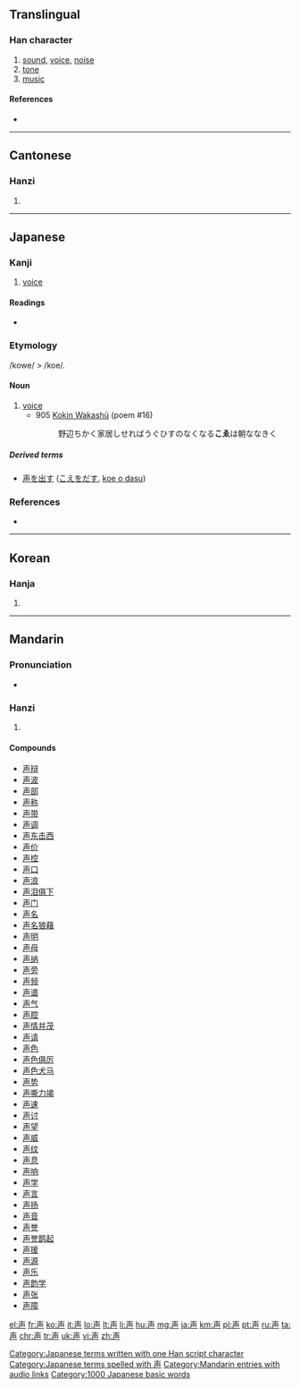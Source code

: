 {{also|聲}}
==Translingual==

===Han character===
{{Han char|rn=33|rad=士|as=04|sn=7|four=|canj=土日竹 (GAH)}}

# [[sound]], [[voice]], [[noise]]
# [[tone]]
# [[music]]

====References====
* {{Han ref|kx=0243.040|dkj=05645|dj=0483.060|hdz=10429.010|uh=58F0|ud=22768}}

----

==Cantonese==

===Hanzi===
{{yue-hanzi|jyut=|y=seng1, sing1|tra=聲}}

# {{defn|lang=yue|sort=士04}}

----

==Japanese==

===Kanji===
{{ja-kanji|grade=2|rs=士04|style=s|kyu=聲}}

# [[voice]]

====Readings====
* {{ja-readings
|goon=[[しょう]] (shō) < [[しやう]] (shau)
|kanon=[[せい]] (sei)
|kun=[[こえ]] (koe) < [[こゑ]] (kowe)}}

===Etymology===
/kowe/ > /koe/.

====Noun====
{{ja-noun|k|hira=こえ|hhira=こゑ|rom=koe}}

# [[voice]]
#* 905 [[w:Kokin Wakashū|Kokin Wakashū]] (poem #16)
#*: 野辺ちかく家居しせればうぐひすのなくなる'''こゑ'''は朝ななきく

=====Derived terms=====
* [[声を出す]] ([[こえをだす]], [[koe o dasu]])

===References===
* {{reference-book
  | last = Kojima
  | first = Noriyuki
  | coauthors = Arai Eizō
  | title = Shin Nihon Koten Bungaku Taikei 5: [[w:Kokin Wakashū|Kokin Wakashū]]
  | publisher = [[w:Iwanami Shoten Publishing|Iwanami Shoten]]
  | date = 1989
  | origyear = 905
  | language = Japanese
  | id = ISBN 4-00-240005-0
  }}

[[Category:Japanese terms written with one Han script character]]
[[Category:Japanese terms spelled with 声]]
----

==Korean==

===Hanja===
{{ko-hanja|hangeul=성|rv=seong|mr=sŏng}}

# {{defn|lang=ko|sort=士04}}

----

==Mandarin==

===Pronunciation===
* {{audio|zh-shēng.ogg|audio}}

===Hanzi===
{{cmn-hanzi|tra=聲|pin=[[shēng]] ([[sheng1]])|wg=sheng<sup>1</sup>}}

# {{defn|lang=cmn|sort=士04}}

====Compounds====
* [[声辩]]
* [[声波]]
* [[声部]]
* [[声称]]
* [[声带]]
* [[声调]]
* [[声东击西]]
* [[声价]]
* [[声控]]
* [[声口]]
* [[声浪]]
* [[声泪俱下]]
* [[声门]]
* [[声名]]
* [[声名狼藉]]
* [[声明]]
* [[声母]]
* [[声纳]]
* [[声旁]]
* [[声频]]
* [[声谱]]
* [[声气]]
* [[声腔]]
* [[声情并茂]]
* [[声请]]
* [[声色]]
* [[声色俱厉]]
* [[声色犬马]]
* [[声势]]
* [[声嘶力竭]]
* [[声速]]
* [[声讨]]
* [[声望]]
* [[声威]]
* [[声纹]]
* [[声息]]
* [[声响]]
* [[声学]]
* [[声言]]
* [[声扬]]
* [[声音]]
* [[声誉]]
* [[声誉鹊起]]
* [[声援]]
* [[声源]]
* [[声乐]]
* [[声韵学]]
* [[声张]]
* [[声障]]

[[Category:Mandarin entries with audio links]]
[[Category:1000 Japanese basic words]]

[[el:声]]
[[fr:声]]
[[ko:声]]
[[it:声]]
[[lo:声]]
[[lt:声]]
[[li:声]]
[[hu:声]]
[[mg:声]]
[[ja:声]]
[[km:声]]
[[pl:声]]
[[pt:声]]
[[ru:声]]
[[ta:声]]
[[chr:声]]
[[tr:声]]
[[uk:声]]
[[vi:声]]
[[zh:声]]